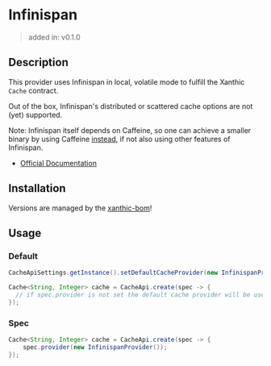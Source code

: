 
# Infinispan

> added in: v0.1.0

## Description

This provider uses Infinispan in local, volatile mode to fulfill the Xanthic `Cache` contract.

Out of the box, Infinispan's distributed or scattered cache options are not (yet) supported.

Note: Infinispan itself depends on Caffeine, so one can achieve a smaller binary by using Caffeine [instead](/provider/caffeine),
if not also using other features of Infinispan.

- [Official Documentation](https://infinispan.org/documentation/)

## Installation

<JavaDependency group="io.github.xanthic.cache" name="cache-provider-infinispan" scope="implementation" />

<Alert severity="info" variant="outlined">Versions are managed by the <a href="/getting-started/installation">xanthic-bom</a>!</Alert>

## Usage

### Default

```java
CacheApiSettings.getInstance().setDefaultCacheProvider(new InfinispanProvider());

Cache<String, Integer> cache = CacheApi.create(spec -> {
  // if spec.provider is not set the default cache provider will be used
});
```

### Spec

```java
Cache<String, Integer> cache = CacheApi.create(spec -> {
    spec.provider(new InfinispanProvider());
});
```
